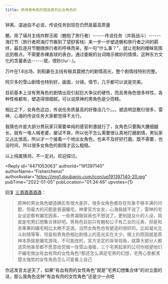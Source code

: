 ```yaml
---
title: 原神男角色的塑造真的比女角色好
---
```



<Forum groupName="原神" groupUrl="https://www.douban.com/group/genshin/" archivedAt="2025-05-16T16:53:06.887Z">
  <Post
    id="257019844"
    title="原神男角色的塑造真的比女角色好"
    url="https://www.douban.com/group/topic/257019844/?_spm_id=MTYxMjg0Njgx"
    pubTime="2022-01-05"
    highlightUserId="191397140"
  >
钟离、温迪自不必说，传说任务到现在仍然是最高质量

魈，用了璃月主线炸群玉阁（魈抱了旅行者）------传说任务（并肩战斗）------海灯节（旅行者把海灯节搬到了望舒客栈）来一步一步塑造魈和旅行者之间的羁绊，最后逐月节魈随旅行者的呼唤而来，那一句"什么事？"，就让克制的暧昧氛围达到极点。不需要赤裸直球的表白，通过委婉的台词暗示微妙的情愫，这种东方文化的含蓄表达------就，很妙(/ω＼)。

万叶在1.6出场，到稻妻在主线有极具震撼力的剧情高光，整个剧情线特别完整。

阿贝多的雪山剧情也特别好，画面，分镜，情节，几乎都可以说是完美。

目前基本上没有男角色的剧情出现引起巨大争议的硬伤，而且男角色很多样性，各种性格都有，塑造得很细腻。可以说原神的男角色是少而精。

相比之下，女角色这边，传说任务质量高的好像没几个。。。塑造明显敷衍很多，雷神、心海的传说任务大家都觉得不太行。

我猜也许是大部分男玩家只需要单纯的感官刺激就行了，女角色只要胸大腰细腿长，就有一堆人喊老婆，屡试不爽，所以也不怎么需要很认真地打磨剧情，男玩家又占比很高，所以才一个接着一个地出女角色，也来不及好好打磨。既不需要，也没时间，所以很多女角色的剧情才这么粗糙。

以上纯属猜测，不一定对。欢迎探讨。

<Reply
  id="4471053063"
  authorId="191397140"
  authorName="Fisherchenxi"
  authorAvatar="https://img1.doubanio.com/icon/up191397140-20.jpg"
  pubTime="2022-01-05"
  pubLocation="01:34:46"
  upvotes={1}
>
回复 [三酒酒酒酒酒](https://www.douban.com/people/223870973/)：
> 原神的男女角色塑造确实有很大差异，很多女角色都存在形象不够丰满的问题，但最大的问题是普遍媚宅，神里官方女友，心海我就不说了，雷神的宅女设定都有媚宅因素，一些男凝服装我也不想说了，更别提女仆的人设，简直是宅男幻想集合体好吧。男角色目前只有魈和公子有乙女的元素，但是和赤果果的媚宅相比太微不足道。当然女角色也有塑造的很好的，比如凝光北斗刻晴等等，但是和男角色相比剧情上的高光实在太少。根上的原因就是原神本质就是媚宅游戏，不可能改的，官方坚定的哥哥视角，就算大部分人都选荧他甚至都不愿意给荧做一张雪山海报，三个宅男起家的公司你指望他们不媚宅做出有血有肉的女性角色?那还怎么满足宅男的幻想，宅男心里都清楚太强势的女性角色怎么可能看上自己

你这发言太逆天了，如果"有血有肉的女性角色"就是"宅男幻想集合体"的对立面的话，那么我角色这种"有血有肉的女性角色"还是少一点吧
</Reply>
  </Post>
</Forum>
